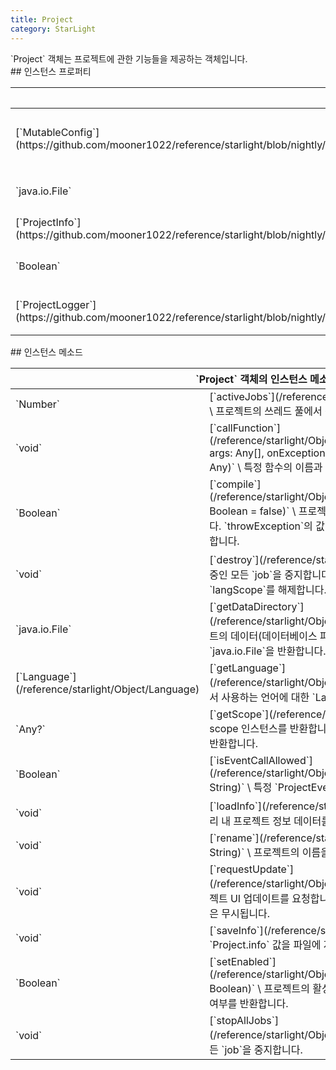 ```yaml
---
title: Project
category: StarLight
---
```


<Section>
  `Project` 객체는 프로젝트에 관한 기능들을 제공하는 객체입니다.
</Section>
<Section>
  ## 인스턴스 프로퍼티

  <Table>
    <Thead>
      <Tr>
        <Th colSpan="2">`Project` 객체의 인스턴스 프로퍼티</Th>
      </Tr>
    </Thead>
    <Tbody>
      <Tr>
        <Td><span>[`MutableConfig`](https://github.com/mooner1022/reference/starlight/blob/nightly/PluginCore/src/main/java/dev/mooner/reference/starlight/plugincore/config/data/MutableConfig.kt)</span></Td>
        <Td>
          [`config`](/reference/starlight/Object/Project/config) \
          프로젝트의 로컬 디렉터리에 저장되는 프로젝트 전용 구성 데이터입니다.
        </Td>
      </Tr>
      <Tr>
        <Td><span>`java.io.File`</span></Td>
        <Td>
          [`directory`](/reference/starlight/Object/Project/directory) \
          프로젝트의 루트 디렉터리에 대한 `java.io.File`입니다.
        </Td>
      </Tr>
      <Tr>
        <Td><span>[`ProjectInfo`](https://github.com/mooner1022/reference/starlight/blob/nightly/PluginCore/src/main/java/dev/mooner/reference/starlight/plugincore/project/ProjectInfo.kt#L11)</span></Td>
        <Td>
          [`info`](/reference/starlight/Object/Project/info) \
          프로젝트에 대한 정보입니다.
        </Td>
      </Tr>
      <Tr>
        <Td><span>`Boolean`</span></Td>
        <Td>
          [`isCompiled`](/reference/starlight/Object/Project/isCompiled) \
          프로젝트의 컴파일 여부입니다.
        </Td>
      </Tr>
      <Tr>
        <Td><span>[`ProjectLogger`](https://github.com/mooner1022/reference/starlight/blob/nightly/PluginCore/src/main/java/dev/mooner/reference/starlight/plugincore/logger/ProjectLogger.kt#L24)</span></Td>
        <Td>
          [`logger`](/reference/starlight/Object/Project/logger) \
          프로젝트의 이벤트 로깅에 사용되는 logger입니다.
        </Td>
      </Tr>
    </Tbody>
  </Table>
</Section>
<Section>
  ## 인스턴스 메소드

  <Table>
    <Thead>
      <Tr>
        <Th colSpan="2">`Project` 객체의 인스턴스 메소드</Th>
      </Tr>
    </Thead>
    <Tbody>
      <Tr>
        <Td><span>`Number`</span></Td>
        <Td>
          [`activeJobs`](/reference/starlight/Object/Project/activeJobs)`()` \
          프로젝트의 쓰레드 풀에서 작동 중인 `job`의 수를 반환합니다.
        </Td>
      </Tr>
      <Tr>
        <Td><span>`void`</span></Td>
        <Td>
          [`callFunction`](/reference/starlight/Object/Project/activeJobs)`(name: String, args: Any[], onException: (throwable:
          java.lang.Throwable) => Any)` \
          특정 함수의 이름과 인자를 전달받아 호출합니다.
        </Td>
      </Tr>
      <Tr>
        <Td><span>`Boolean`</span></Td>
        <Td>
          [`compile`](/reference/starlight/Object/Project/compile)`(throwException?: Boolean = false)` \
          프로젝트를 컴파일하고 컴파일 성공 여부를 반환합니다. `throwException`의 값이 `true`일 경우 컴파일 에러 시 에러를 throw합니다.
        </Td>
      </Tr>
      <Tr>
        <Td><span>`void`</span></Td>
        <Td>
          [`destroy`](/reference/starlight/Object/Project/destroy)`()` \
          작동 중인 모든 `job`을 중지합니다. 프로젝트가 컴파일된 상태일 경우, `langScope`를 해제합니다.
        </Td>
      </Tr>
      <Tr>
        <Td><span>`java.io.File`</span></Td>
        <Td>
          [`getDataDirectory`](/reference/starlight/Object/Project/getDataDirectory)`()` \
          프로젝트의 데이터(데이터베이스 파일, 유저 데이터 등)가 저장된 디렉터리에 대한 `java.io.File`을 반환합니다.
        </Td>
      </Tr>
      <Tr>
        <Td><span>[`Language`](/reference/starlight/Object/Language)</span></Td>
        <Td>
          [`getLanguage`](/reference/starlight/Object/Project/getLanguage)`()` \
          프로젝트에서 사용하는 언어에 대한 `Language` 객체를 반환합니다.
        </Td>
      </Tr>
      <Tr>
        <Td><span>`Any?`</span></Td>
        <Td>
          [`getScope`](/reference/starlight/Object/Project/getScope)`()` \
          scope 인스턴스를 반환합니다. 프로젝트가 컴파일되지 않은 경우 `null`을 반환합니다.
        </Td>
      </Tr>
      <Tr>
        <Td><span>`Boolean`</span></Td>
        <Td>
          [`isEventCallAllowed`](/reference/starlight/Object/Project/isEventCallAllowed)`(eventId: String)` \
          특정 `ProjectEvent`의 호출 허용 여부를 반환합니다.
        </Td>
      </Tr>
      <Tr>
        <Td><span>`void`</span></Td>
        <Td>
          [`loadInfo`](/reference/starlight/Object/Project/loadInfo)`()` \
          메모리 내 프로젝트 정보 데이터를 무효화하고 로컬 파일에서 다시 로드합니다.
        </Td>
      </Tr>
      <Tr>
        <Td><span>`void`</span></Td>
        <Td>
          [`rename`](/reference/starlight/Object/Project/rename)`(name: String)` \
          프로젝트의 이름을 변경합니다.
        </Td>
      </Tr>
      <Tr>
        <Td><span>`void`</span></Td>
        <Td>
          [`requestUpdate`](/reference/starlight/Object/Project/requestUpdate)`()` \
          앱에 프로젝트 UI 업데이트를 요청합니다. 앱이 백그라운드에서 실행 중일 경우 요청은 무시됩니다.
        </Td>
      </Tr>
      <Tr>
        <Td><span>`void`</span></Td>
        <Td>
          [`saveInfo`](/reference/starlight/Object/Project/saveInfo)`()` \
          `Project.info` 값을 파일에 저장합니다.
        </Td>
      </Tr>
      <Tr>
        <Td><span>`Boolean`</span></Td>
        <Td>
          [`setEnabled`](/reference/starlight/Object/Project/setEnabled)`(enabled: Boolean)` \
          프로젝트의 활성화 상태를 설정하고 활성화 상태 변경의 성공 여부를 반환합니다.
        </Td>
      </Tr>
      <Tr>
        <Td><span>`void`</span></Td>
        <Td>
          [`stopAllJobs`](/reference/starlight/Object/Project/stopAllJobs)`()` \
          작동 중인 모든 `job`을 중지합니다.
        </Td>
      </Tr>
    </Tbody>
  </Table>
</Section>